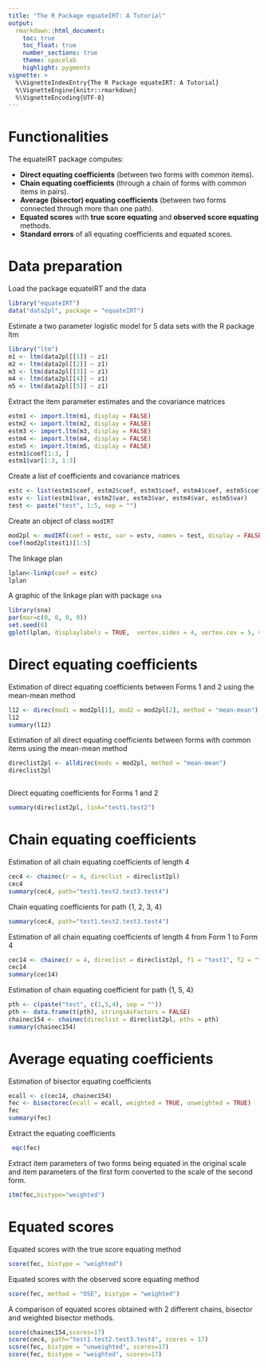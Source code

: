 ---
title: "The R Package equateIRT: A Tutorial"
output: 
  rmarkdown::html_document:
    toc: true
    toc_float: true
    number_sections: true
    theme: spacelab
    highlight: pygments
vignette: >
  %\VignetteIndexEntry{The R Package equateIRT: A Tutorial}
  %\VignetteEngine{knitr::rmarkdown}
  %\VignetteEncoding{UTF-8}
---

# Functionalities

The equateIRT package computes:

* __Direct equating coefficients__ (between two forms with common items).
* __Chain equating coefficients__ (through a chain of forms with common items in pairs).
* __Average (bisector) equating coefficients__ (between two forms connected through more than one path).
* __Equated scores__ with __true score equating__ and __observed score equating__ methods.
* __Standard errors__ of all equating coefficients and equated scores.

# Data preparation

Load the package equateIRT and the data

```{r}
library("equateIRT")
data("data2pl", package = "equateIRT")
```

Estimate a two parameter logistic model for 5 data sets with the R package ltm

```{r, message=FALSE}
library("ltm")
m1 <- ltm(data2pl[[1]] ~ z1)
m2 <- ltm(data2pl[[2]] ~ z1)
m3 <- ltm(data2pl[[3]] ~ z1)
m4 <- ltm(data2pl[[4]] ~ z1)
m5 <- ltm(data2pl[[5]] ~ z1)
```

Extract the item parameter estimates and the covariance matrices

```{r}
estm1 <- import.ltm(m1, display = FALSE)
estm2 <- import.ltm(m2, display = FALSE)
estm3 <- import.ltm(m3, display = FALSE)
estm4 <- import.ltm(m4, display = FALSE)
estm5 <- import.ltm(m5, display = FALSE)
estm1$coef[1:3, ]
estm1$var[1:3, 1:3]
```

Create a list of coefficients and covariance matrices

```{r}
estc <- list(estm1$coef, estm2$coef, estm3$coef, estm4$coef, estm5$coef)
estv <- list(estm1$var, estm2$var, estm3$var, estm4$var, estm5$var)
test <- paste("test", 1:5, sep = "")
```

Create an object of class `modIRT`

```{r}
mod2pl <- modIRT(coef = estc, var = estv, names = test, display = FALSE)
coef(mod2pl$test1)[1:5]
```

The linkage plan

```{r}
lplan<-linkp(coef = estc)
lplan
```

A graphic of the linkage plan with package `sna`

```{r, message=FALSE, fig.cap="Linkage plan",fig.width=3.5,fig.height=3}
library(sna)
par(mar=c(0, 0, 0, 0))
set.seed(6)
gplot(lplan, displaylabels = TRUE,  vertex.sides = 4, vertex.cex = 5, vertex.rot =45,  usearrows = FALSE, label.pos = 5, label.cex = 1, vertex.col = 0)
```

# Direct equating coefficients
 
Estimation of direct equating coefficients between Forms 1 and 2 using
the mean-mean method

```{r}
l12 <- direc(mod1 = mod2pl[1], mod2 = mod2pl[2], method = "mean-mean")
l12
summary(l12)
```

Estimation of all direct equating coefficients between forms with common
items using the mean-mean method

```{r}
direclist2pl <- alldirec(mods = mod2pl, method = "mean-mean")
direclist2pl
```
```{r}

```

Direct equating coefficients for Forms 1 and 2

```{r}
summary(direclist2pl, link="test1.test2")
```

# Chain equating coefficients

Estimation of all chain equating coefficients of length 4

```{r}
cec4 <- chainec(r = 4, direclist = direclist2pl)
cec4
summary(cec4, path="test1.test2.test3.test4")
```

Chain equating coefficients for path {1, 2, 3, 4} 

```{r}
summary(cec4, path="test1.test2.test3.test4")
```

Estimation of all chain equating coefficients of length 4
from Form 1 to Form 4

```{r}
cec14 <- chainec(r = 4, direclist = direclist2pl, f1 = "test1", f2 = "test4")
cec14
summary(cec14)
```

Estimation of chain equating coefficient for path {1, 5, 4}

```{r}
pth <- c(paste("test", c(1,5,4), sep = ""))
pth <- data.frame(t(pth), stringsAsFactors = FALSE)
chainec154 <- chainec(direclist = direclist2pl, pths = pth)
summary(chainec154)
```

# Average equating coefficients

Estimation of bisector equating coefficients

```{r}
ecall <- c(cec14, chainec154)
fec <- bisectorec(ecall = ecall, weighted = TRUE, unweighted = TRUE)
fec
summary(fec)
```

Extract the equating coefficients

```{r}
 eqc(fec)
```
 
Extract item parameters of two forms being equated in the original scale 
and item parameters of the first form converted to the scale of the second form.

```{r}
itm(fec,bistype="weighted")
```

# Equated scores

Equated scores with the true score equating method

```{r}
score(fec, bistype = "weighted")
```

Equated scores with the observed score equating method

```{r}
score(fec, method = "OSE", bistype = "weighted")
```

A comparison of equated scores obtained with 2 different chains,
bisector and weighted bisector methods.

```{r}
score(chainec154,scores=17)
score(cec4, path="test1.test2.test3.test4", scores = 17)
score(fec, bistype = "unweighted", scores=17)
score(fec, bistype = "weighted", scores=17)
```





